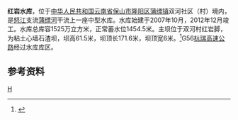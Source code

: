 {{Otheruses|红岩水库|other=同名或類似名的其它條目描述}}
{{Infobox Reservoir 
|name = 红岩水库
|nickname =
|image =Hongyan reservoir in Baoshan.jpg
|image_caption = 2020年11月水库鸟瞰
|map = 
|map_caption = 
|pushpin_map = China Yunnan
|pushpin_map_caption = 红岩水库在云南的位置
|code =
|class = 中型水库
|location_of_reservoir = [[云南省|云南省]][[保山市|保山市]][[隆阳区|隆阳区]][[蒲缥镇|蒲缥镇]]双河社区
|location_of_dam =
|inflow =
|outflow =[[蒲缥河|蒲缥河]]
|catchment_area =
|reservoir_area =
|mean_depth = 
|maximum_depth = 
|flood_level = 
|normal_water_level =1454.5
|dead_water_level = 
|water_quality = 
|island = 
|maximum_storage_capacity = 1525万
|normal_storage_capacity =
|type_of_dam =粘土心墙石渣坝
|elevation_of_dam =
|height_of_dam =61.5
|length_of_dam =171.6
|width_of_dam =6
|installed_capacity =
|irrigated_area =
|start = 2007年10月
|complete = 2012年12月
|cost = 
|emigrate =
|latd = 24
|latm = 57
|lats = 48
|latNS =N 
|longd = 99
|longm = 03
|longs =03
|longEW = E
|website = 
|footnotes = 
}}
'''红岩水库'''，位于[[中华人民共和国|中华人民共和国]][[云南省|云南省]][[保山市|保山市]][[隆阳区|隆阳区]][[蒲缥镇|蒲缥镇]]双河社区（村）境内，是[[怒江|怒江]]支流[[蒲缥河|蒲缥河]]干流上一座中型水库。水库始建于2007年10月，2012年12月竣工。水库总库容1525万立方米，正常蓄水位1454.5米。主坝位于双河村红岩脚，为粘土心墙石渣坝，坝高61.5米，坝顶长171.6米，坝顶宽6米。<ref>{{cite web |author1= |title=云南省水利厅关于保山市隆阳区红岩水库运行管理督查整改意见的通知|url=http://wcb.yn.gov.cn/arti?id=57300|website=云南省水利厅 |accessdate=2020-12-06}}</ref>G56[[杭瑞高速公路|杭瑞高速公路]]经过水库库区。
==参考资料==
{{reflist}}
[[Category:保山水库|H]]